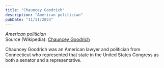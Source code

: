 ```yaml
---
title: "Chauncey Goodrich"
description: "American politician"
pubDate: "11/11/2024"
---
```


*American politician*  
Source (Wikipedia): [Chauncey Goodrich][1]

Chauncey Goodrich was an American lawyer and politician from Connecticut who represented that state in the United States Congress as both a senator and a representative.

[1]: https://en.wikipedia.org/wiki/Chauncey_Goodrich
